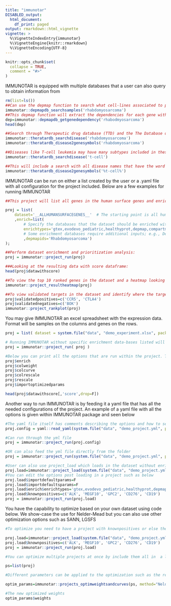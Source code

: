 ```yaml
---
title: "immunotar"
DISABLED_output:
  html_document:
    df_print: paged
output: rmarkdown::html_vignette
vignette: >
  %\VignetteIndexEntry{immunotar}
  %\VignetteEngine{knitr::rmarkdown}
  %\VignetteEncoding{UTF-8}
---
```




```r
knitr::opts_chunk$set(
  collapse = TRUE,
  comment = "#>"
)
```

IMMUNOTAR is equipped with multiple databases that a user can also query to obtain information from

```r
rm(list=ls())
##Can use the depmap function to search what cell-lines associated to phenotype is found in depmap 
immunotar::depmapdb_searchsamples('rhabdomyosarcoma')
##This depmap function will extract the dependencies for each gene within each of the cell lines in the queried phenotype. The cell-line is the "depmapid" column and the name is extracted from the function about  
dep=immunotar::depmapdb_getgenedependency('rhabodmyosarcoma')
head(dep)

##Search through Therapeutic drug database (TTD) and the The Database of Antibody-drug Conjugates (ADC-db) on diseases that are included and get the exact name of the disease to query further 
immunotar::theratardb_searchdisease('rhabdomyosarcoma')
immunotar::theratardb_disease2genesymbols('rhabdomyosarcoma')

##Diseases like T-cell leukemia may have many subtypes included in these databases so we recommend searching through what is included and how it is referred to if you plan to include in your dataset
immunotar::theratardb_searchdisease('t-cell')

##This will include a search with all disease names that have the word t-cell in it. 
immunotar::theratardb_disease2genesymbols('%t-cell%')


```

IMMUNOTAR can be run on either a list created by the user or a .yaml file with all configuration for the project included. Below are a few examples for running IMMUNOTAR \n \n

```r
##This project will list all genes in the human surface genes and enriches with the databases listed under enrich. Enrichment with databases such as depmap will need an additional argument of depmapids to give immunotar a phenotype to query 

proj = list(
	dataset='__ALLHUMANSURFACEGENES__'  # The starting point is all human surface genes
	,enrich=list(
		# Specify the databases that the dataset should be enriched with:
		enrichtypes='gtex,evodevo_pediatric,healthyprot,depmap,compartments_sp,cirfess_spc'
		# Some enrichment databases require additional inputs; e.g., Depmap database requires a disease name:
		,depmapids='Rhabdomyosarcoma')
);

##Perform dataset enrichment and prioritization analysis:
proj = immunotar::project_run(proj)

###Looking at the resulting data with score dataframe:  
head(proj$datawithscore)

##To view the top 10 ranked genes in the dataset and a heatmap looking at the scaled values of the highest weighted features 
immunotar::project_resultheatmap(proj)

##To view validated targets in the dataset and identify where the targets are ranked using IMMUNOTAR, Add in the validated postives and negatives into the project to mark in the rank plot 
proj$validatedpositives=c('CCR5', 'CTLA4')
proj$validatednegatives=c('BOK')
immunotar::project_rankplot(proj)
```

You may give IMMUNOTAR an excel spreadsheet with the expression data. Format will be samples on the columns and genes on the rows.

    
```r
proj = list( dataset = system.file("data", "demo_experiment.xlsx", package="immunotar"))

# Running IMMUNOTAR without specific enrichment data-bases listed will enrich with the default databases: "gtex,evodevo_pediatric,healthyprot,compartments_sp,cirfess_spc,uniprot,opentargetsurface"
proj = immunotar::project_run( proj )

#Below you can print all the options that are run within the project. The project will run with optimized parameters by default. If you do not want to run with optimized parameters, feed in "importoptimizedparams=F" in the project_run command. 
proj$enrich
proj$colweight
proj$colcurve
proj$colrescale
proj$rescale
proj$importoptimizedparams

head(proj$datawithscore[,'score',drop=F])
```

Another way to run IMMUNOTAR is by feeding it a yaml file that has all the needed configurations of the project. An example of a yaml file with all the options is given within IMMUNOTAR package and seen below 



```r
#The yaml file itself has comments describing the options and how to set them. 
proj.config = yaml::read_yaml(system.file("data", "demo_project.yml", package="immunotar"))

#Can run through the yml file 
proj = immunotar::project_run(proj.config)

#OR can also feed the yml file directly from the folder 
proj = immunotar::project_run(system.file("data", "demo_project.yml", package="immunotar"))

#User can also use project_load which loads in the dataset without enriching with other databases. 
proj.load=immunotar::project_load(system.file("data", "demo_project.yml", package="immunotar"))
#You can edit the options post loading in a project such as below 
proj.load$importdefaultparams=F
proj.load$importdefaultsparams=F
proj.load$enrich$enrichtypes='gtex,evodevo_pediatric,healthyprot,depmap,compartments_sp,cirfess_spc'
proj.load$knownpositives=c('ALK', 'MEGF10', 'GPC2', 'CD276', 'CD19')
proj = immunotar::project_run(proj.load)

```

You have the capability to optimize based on your own dataset using code below. We show-case the use for Nelder-Mead but you can also use other optimization options such as SANN, LGSFS 


```r
#To optimize you need to have a project with knownpositives or else the optimization scheme will produce the same weights vector. By default the optimization only happens on the weight vector. 

proj.load=immunotar::project_load(system.file("data", "demo_project.yml", package="immunotar"))
proj.load$knownpositives=c('ALK', 'MEGF10', 'GPC2', 'CD276', 'CD19')
proj = immunotar::project_run(proj.load)

#You can optimize multiple projects at once by include them all in  a list. The input to the optimization function has to be a list, even if it just contains a single project. 

ps=list(proj)

#Different parameters can be applied to the optimization such as the relative tollerance to stop optimization, enforcing the sign of the original weight vector that is being optimized and the limits of the factor assigned (lower and upper). The trace function prints the progress of the optimization and the lockweights enables the user to ask the optimization algorithm to not alter the weights of certain parameters. This can be done by giving the lockweights a vector of parameter names

optim_params=immunotar::projects_optimweightsandcurves(ps, method="Nelder-Mead", reltol=0.001, enforcesign=T, lower=-3, upper=3, trace=0, lockweights='')

#The new optimized weights 
optim_params$weights


```